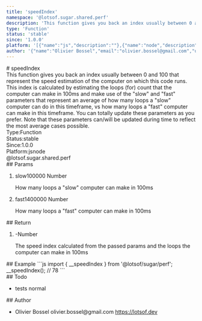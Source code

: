 ```yaml
---
title: 'speedIndex'
namespace: '@lotsof.sugar.shared.perf'
description: 'This function gives you back an index usually between 0 and 100 that represent the speed estimation of the computer on which this code runs. This index is calculated by estimating the loops (for) count that the computer can make in 100ms and make use of the &quot;slow&quot; and &quot;fast&quot; parameters that represent an average of how many loops a &quot;slow&quot; computer can do in this timeframe, vs how many loops a &quot;fast&quot; computer can make in this timeframe. You can totally update these parameters as you prefer. Note that these parameters can/will be updated during time to reflect the most average cases possible.'
type: 'Function'
status: 'stable'
since: '1.0.0'
platform: '[{"name":"js","description":""},{"name":"node","description":""}]'
author: '{"name":"Olivier Bossel","email":"olivier.bossel@gmail.com","url":"https://lotsof.dev"}'
---
```

<div class="docmap-mdx">
# speedIndex
<div class="_description typo-lead typo-format">
This function gives you back an index usually between 0 and 100 that represent
the speed estimation of the computer on which this code runs.
This index is calculated by estimating the loops (for) count that the computer
can make in 100ms and make use of the &quot;slow&quot; and &quot;fast&quot; parameters that represent
an average of how many loops a &quot;slow&quot; computer can do in this timeframe, vs how many loops a &quot;fast&quot;
computer can make in this timeframe.
You can totally update these parameters as you prefer.
Note that these parameters can/will be updated during time to reflect the most
average cases possible.
</div>
<div class="_metas">
<div class="_type"><span class="_type-label">Type:</span><span class="_type-value">Function</span></div>
<div class="_status"><span class="_status-label">Status:</span><span class="_status-value -stable">stable</span></div>
<div class="_since"><span class="_since-label">Since:</span><span class="_since-value">1.0.0</span></div>
<div class="_platform"><span class="_platform-label">Platform:</span><span class="_platform-value -js">js</span><span class="_platform-value -node">node</span></div>
</div>
<div class="_namespace">@lotsof.sugar.shared.perf</div>
<div class="_params">
## Params
<ol class="_list">
<li class="_item">
<span class="_name">slow</span><span class="_default">100000</span> <span class="_type">Number</span>
<p class="_description">How many loops a &quot;slow&quot; computer can make in 100ms</p>
</li>
<li class="_item">
<span class="_name">fast</span><span class="_default">1400000</span> <span class="_type">Number</span>
<p class="_description">How many loops a &quot;fast&quot; computer can make in 100ms</p>
</li>
</ol>
</div>
<div class="_return">
## Return
<ol class="_list">
<li class="_item">
<span class="_default">-</span><span class="_type">Number</span>
<p class="_description">The speed index calculated from the passed params and the loops the computer can make in 100ms</p>
</li>
</ol>
</div>
<div class="_examples">
## Example
```js
import { __speedIndex } from '@lotsof/sugar/perf';
__speedIndex(); // 78
```
</div>
<div class="_todo">
## Todo
<ul class="_list">
<li class="_item">
<span class="_description">tests</span>
<span class="_priority -normal">normal</span>
</li>
</ul>
</div>
<div class="_author">
## Author
<ul class="_list">
<li class="_item">
<span class="_name">Olivier Bossel</span>
<span class="_email">olivier.bossel@gmail.com</span>
<a href="https://lotsof.dev" target="_blank" class="_url">https://lotsof.dev</a>
</li>
</ul>
</div>
</div>